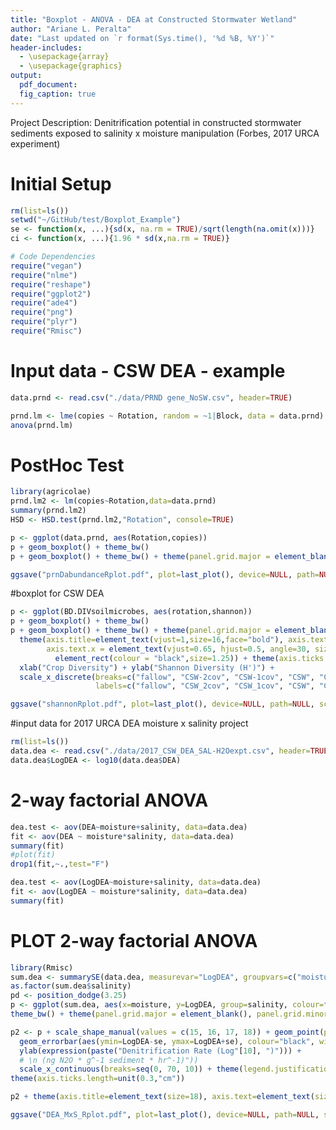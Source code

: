 ```yaml
---
title: "Boxplot - ANOVA - DEA at Constructed Stormwater Wetland"
author: "Ariane L. Peralta"
date: "Last updated on `r format(Sys.time(), '%d %B, %Y')`"
header-includes:
  - \usepackage{array}
  - \usepackage{graphics}
output: 
  pdf_document:
  fig_caption: true
---
```


Project Description: Denitrification potential in constructed stormwater sediments exposed to salinity x moisture manipulation (Forbes, 2017 URCA experiment)

# Initial Setup
```r
rm(list=ls())
setwd("~/GitHub/test/Boxplot_Example")
se <- function(x, ...){sd(x, na.rm = TRUE)/sqrt(length(na.omit(x)))}
ci <- function(x, ...){1.96 * sd(x,na.rm = TRUE)}

# Code Dependencies
require("vegan")
require("nlme")
require("reshape")
require("ggplot2")
require("ade4")
require("png")
require("plyr")
require("Rmisc")
```

# Input data - CSW DEA - example
```r
data.prnd <- read.csv("./data/PRND gene_NoSW.csv", header=TRUE)

prnd.lm <- lme(copies ~ Rotation, random = ~1|Block, data = data.prnd)
anova(prnd.lm)
```

# PostHoc Test
```r
library(agricolae)
prnd.lm2 <- lm(copies~Rotation,data=data.prnd)
summary(prnd.lm2)
HSD <- HSD.test(prnd.lm2,"Rotation", console=TRUE)

p <- ggplot(data.prnd, aes(Rotation,copies))
p + geom_boxplot() + theme_bw()
p + geom_boxplot() + theme_bw() + theme(panel.grid.major = element_blank(), panel.grid.minor = element_blank(), axis.line = element_line(colour = "black")) +theme(axis.title=element_text(vjust=1,size=16,face="bold"), axis.text=element_text(size=14), axis.text.x = element_text(vjust=0.65, hjust=0.5, angle=30, size=14), panel.border = element_rect(colour = "black",size=1.25)) + theme(axis.ticks.length=unit(0.3,"cm")) + xlab("Crop Diversity") + ylab("Log copy number\n(prnD gene/g soil)") +scale_x_discrete(breaks=c("fallow", "CSW-2cov", "CSW-1cov", "CSW", "CS", "C-1cov", "C"), labels=c("fallow", "CSW_2cov", "CSW_1cov", "CSW", "CS","C_1cov", "mC"))

ggsave("prnDabundanceRplot.pdf", plot=last_plot(), device=NULL, path=NULL, scale=1, width=NA, height=NA, dpi=300, limitsize=TRUE)

```

#boxplot for CSW DEA
```r
p <- ggplot(BD.DIVsoilmicrobes, aes(rotation,shannon))
p + geom_boxplot() + theme_bw()
p + geom_boxplot() + theme_bw() + theme(panel.grid.major = element_blank(), panel.grid.minor =     element_blank(), axis.line = element_line(colour = "black")) +   
  theme(axis.title=element_text(vjust=1,size=16,face="bold"), axis.text=element_text(size=14), 
        axis.text.x = element_text(vjust=0.65, hjust=0.5, angle=30, size=14), panel.border =   
          element_rect(colour = "black",size=1.25)) + theme(axis.ticks.length=unit(0.3,"cm")) + 
  xlab("Crop Diversity") + ylab("Shannon Diversity (H')") +
  scale_x_discrete(breaks=c("fallow", "CSW-2cov", "CSW-1cov", "CSW", "CS", "C-1cov", "C"),   
                   labels=c("fallow", "CSW_2cov", "CSW_1cov", "CSW", "CS","C_1cov", "mC"))

ggsave("shannonRplot.pdf", plot=last_plot(), device=NULL, path=NULL, scale=1, width=NA, height=NA, dpi=300, limitsize=TRUE)
```


#input data for 2017 URCA DEA moisture x salinity project
```r
rm(list=ls())
data.dea <- read.csv("./data/2017_CSW_DEA_SAL-H2Oexpt.csv", header=TRUE)
data.dea$LogDEA <- log10(data.dea$DEA)

```

# 2-way factorial ANOVA
```r
dea.test <- aov(DEA~moisture+salinity, data=data.dea)
fit <- aov(DEA ~ moisture*salinity, data=data.dea)
summary(fit)
#plot(fit)
drop1(fit,~.,test="F")

dea.test <- aov(LogDEA~moisture+salinity, data=data.dea)
fit <- aov(LogDEA ~ moisture*salinity, data=data.dea)
summary(fit)

```

# PLOT 2-way factorial ANOVA
```r
library(Rmisc)
sum.dea <- summarySE(data.dea, measurevar="LogDEA", groupvars=c("moisture", "salinity"))
as.factor(sum.dea$salinity)
pd <- position_dodge(3.25)
p <- ggplot(sum.dea, aes(x=moisture, y=LogDEA, group=salinity, colour=factor(salinity), shape=factor(salinity))) + 
theme_bw() + theme(panel.grid.major = element_blank(), panel.grid.minor = element_blank(), axis.line = element_line(colour = "black")) 

p2 <- p + scale_shape_manual(values = c(15, 16, 17, 18)) + geom_point(position=pd, size=5)  + scale_colour_manual(values = c("#999999", "#CCFF00", "#009933", "#003300")) + xlab("Moisture (%)") + 
  geom_errorbar(aes(ymin=LogDEA-se, ymax=LogDEA+se), colour="black", width=7, position=pd) +
  ylab(expression(paste("Denitrification Rate (Log"[10], ")"))) +
  # \n (ng N2O * g^-1 sediment * hr^-1)"))
  scale_x_continuous(breaks=seq(0, 70, 10)) + theme(legend.justification=c(0,-1), legend.position=c(0.075,0)) + 
theme(axis.ticks.length=unit(0.3,"cm")) 

p2 + theme(axis.title=element_text(size=18), axis.text=element_text(size=16), axis.text.x = element_text(size=16), panel.border = element_rect(colour = "black",size=1.25)) 

ggsave("DEA_MxS_Rplot.pdf", plot=last_plot(), device=NULL, path=NULL, scale=1, width=NA, height=NA, dpi=300, limitsize=TRUE)

```
